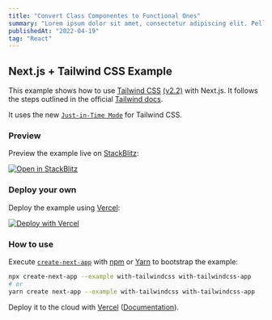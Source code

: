 ```yaml
---
title: "Convert Class Componentes to Functional Ones"
summary: "Lorem ipsum dolor sit amet, consectetur adipiscing elit. Pellentesque bibendum risus est, et rutrum elit lobortis vel."
publishedAt: "2022-04-19"
tag: "React"
---
```


## Next.js + Tailwind CSS Example

This example shows how to use [Tailwind CSS](https://tailwindcss.com/) [(v2.2)](https://blog.tailwindcss.com/tailwindcss-2-2) with Next.js. It follows the steps outlined in the official [Tailwind docs](https://tailwindcss.com/docs/guides/nextjs).

It uses the new [`Just-in-Time Mode`](https://tailwindcss.com/docs/just-in-time-mode) for Tailwind CSS.

### Preview

Preview the example live on [StackBlitz](http://stackblitz.com/):

[![Open in StackBlitz](https://developer.stackblitz.com/img/open_in_stackblitz.svg)](https://stackblitz.com/github/vercel/next.js/tree/canary/examples/with-tailwindcss)

### Deploy your own

Deploy the example using [Vercel](https://vercel.com?utm_source=github&utm_medium=readme&utm_campaign=next-example):

[![Deploy with Vercel](https://vercel.com/button)](https://vercel.com/new/git/external?repository-url=https://github.com/vercel/next.js/tree/canary/examples/with-tailwindcss&project-name=with-tailwindcss&repository-name=with-tailwindcss)

### How to use

Execute [`create-next-app`](https://github.com/vercel/next.js/tree/canary/packages/create-next-app) with [npm](https://docs.npmjs.com/cli/init) or [Yarn](https://yarnpkg.com/lang/en/docs/cli/create/) to bootstrap the example:

```bash
npx create-next-app --example with-tailwindcss with-tailwindcss-app
# or
yarn create next-app --example with-tailwindcss with-tailwindcss-app
```

Deploy it to the cloud with [Vercel](https://vercel.com/new?utm_source=github&utm_medium=readme&utm_campaign=next-example) ([Documentation](https://nextjs.org/docs/deployment)).
